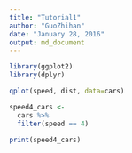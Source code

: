 ```yaml
---
title: "Tutorial1"
author: "GuoZhihan"
date: "January 28, 2016"
output: md_document
---
```


```r
library(ggplot2)
library(dplyr)
```

```r
qplot(speed, dist, data=cars)
```

```r
speed4_cars <-
  cars %>%
  filter(speed == 4)

print(speed4_cars)
```


